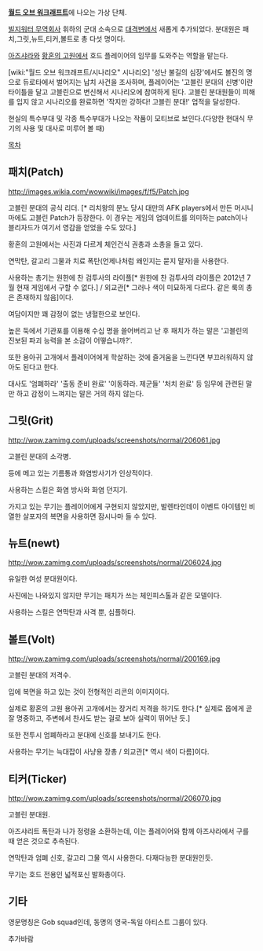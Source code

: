 '''[[월드 오브 워크래프트]]'''에 나오는 가상 단체.

[[빌지워터 무역회사]] 휘하의 군대 소속으로 [[대격변]]에서 새롭게 추가되었다.
분대원은 패치,그릿,뉴트,티커,볼트로 총 다섯 명이다.

[[아즈샤라]]와 [[황혼의 고원]]에서 호드 플레이어의 임무를 도와주는 역할을 맡는다.

[wiki:"월드 오브 워크래프트/시나리오" 시나리오] '성난 불길의 심장'에서도 볼진의 명으로 듀로타에서 벌어지는 납치 사건을 조사하며, 플레이어는 '고블린 분대의 신병'이란 타이틀을 달고 고블린으로 변신해서 시나리오에 참여하게 된다. 고블린 분대원들이 피해를 입지 않고 시나리오를 완료하면 '작지만 강하다! 고블린 분대!' 업적을 달성한다.

현실의 특수부대 및 각종 특수부대가 나오는 작품이 모티브로 보인다.(다양한 현대식 무기의 사용 및 대사로 미루어 볼 때)


[[목차]]

== 패치(Patch) ==

http://images.wikia.com/wowwiki/images/f/f5/Patch.jpg

고블린 분대의 공식 리더. [* 리치왕의 분노 당시 대만의 AFK players에서 만든 머시니마에도 고블린 Patch가 등장한다. 이 경우는 게임의 업데이트를 의미하는 patch이나 블리자드가 여기서 영감을 얻었을 수도 있다.]

황혼의 고원에서는 사진과 다르게 체인건식 권총과 소총을 들고 있다.

연막탄, 갈고리 그물과 치료 폭탄(언제나처럼 왜인지는 묻지 말자)을 사용한다.

사용하는 총기는 원한에 찬 검투사의 라이플[* 원한에 찬 검투사의 라이플은 2012년 7월 현재 게임에서 구할 수 없다.] / 외교관[* 그러나 색이 미묘하게 다르다. 같은 룩의 총은 존재하지 않음]이다.


여담이지만 꽤 감정이 없는 냉혈한으로 보인다.

높은 둑에서 기관포를 이용해 수십 명을 쓸어버리고 난 후 패치가 하는 말은 '고블린의 진보된 파괴 능력을 본 소감이 어떻습니까?'.

또한 용아귀 고개에서 플레이어에게 학살하는 것에 즐거움을 느낀다면 부끄러워하지 않아도 된다고 한다.

대사도 '엄폐하라' '출동 준비 완료' '이동하라. 제군들' '처치 완료' 등 임무에 관련된 말만 하고 감정이 느껴지는 말은 거의 하지 않는다.


== 그릿(Grit) ==

http://wow.zamimg.com/uploads/screenshots/normal/206061.jpg

고블린 분대의 소각병.

등에 메고 있는 기름통과 화염방사기가 인상적이다.

사용하는 스킬은 화염 방사와 화염 던지기.

가지고 있는 무기는 플레이어에게 구현되지 않았지만, 발렌타인데이 이벤트 아이템인 비열한 살포자의 복면을 사용하면 잠시나마 들 수 있다.


== 뉴트(newt) ==

http://wow.zamimg.com/uploads/screenshots/normal/206024.jpg

유일한 여성 분대원이다.

사진에는 나와있지 않지만 무기는 패치가 쓰는 체인피스톨과 같은 모델이다.

사용하는 스킬은 연막탄과 사격 뿐, 심플하다.


== 볼트(Volt) ==

http://wow.zamimg.com/uploads/screenshots/normal/200169.jpg

고블린 분대의 저격수.

입에 복면을 하고 있는 것이 전형적인 리콘의 이미지이다.

실제로 황혼의 고원 용아귀 고개에서는 장거리 저격을 하기도 한다.[* 실제로 몹에게 곧잘 명중하고, 주변에서 찬사도 받는 걸로 보아 실력이 뛰어난 듯.]

또한 전투시 엄폐하라고 분대에 신호를 보내기도 한다.

사용하는 무기는 늑대잡이 사냥용 장총 / 외교관[* 역시 색이 다름]이다.


== 티커(Ticker) ==

http://wow.zamimg.com/uploads/screenshots/normal/206070.jpg

고블린 분대원.

아즈샤리트 폭탄과 나가 정령을 소환하는데, 이는 플레이어와 함께 아즈샤라에서 구를 때 얻은 것으로 추측된다.

연막탄과 엄폐 신호, 갈고리 그물 역시 사용한다. 다재다능한 분대원인듯.

무기는 호드 전용인 넓적포신 발화총이다.


== 기타 ==

영문명칭은 Gob squad인데, 동명의 영국-독일 아티스트 그룹이 있다. 

추가바람
